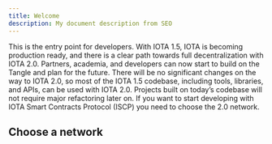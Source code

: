 ```yaml
---
title: Welcome
description: My document description from SEO
---
```



This is the entry point for developers. With IOTA 1.5, IOTA is becoming production ready, and there is a clear path towards full decentralization with IOTA 2.0.
Partners, academia, and developers can now start to build on the Tangle and plan for the future. There will be no significant changes on the way to IOTA 2.0, so most of the IOTA 1.5 codebase, including tools, libraries, and APIs, can be used with IOTA 2.0. Projects built on today’s codebase will not require major refactoring later on.
If you want to start developing with IOTA Smart Contracts Protocol (ISCP) you need to choose the 2.0 network.

## Choose a network

<div className="row">
  <Card
    title="IOTA 1.5"
    link="networks/iota-1.5"
    description="Current Mainnet"
    icon="&#xe907;"
  />
  <Card
    title="IOTA 2.0"
    link="networks/iota-2.0"
    description="Future of IOTA"
    icon="&#xe906;"
  />
</div>
